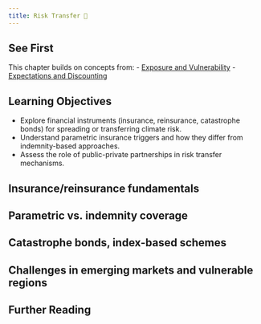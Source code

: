 ```yaml
---
title: Risk Transfer 🚧
---
```


## See First {.unnumbered}

This chapter builds on concepts from:
- [Exposure and Vulnerability](/chapters/risk/exposure-vulnerability.qmd)
- [Expectations and Discounting](/chapters/risk/expectations-cost-benefit.qmd)

## Learning Objectives {.unnumbered}

- Explore financial instruments (insurance, reinsurance, catastrophe bonds) for spreading or transferring climate risk.
- Understand parametric insurance triggers and how they differ from indemnity-based approaches.
- Assess the role of public-private partnerships in risk transfer mechanisms.

## Insurance/reinsurance fundamentals

## Parametric vs. indemnity coverage

## Catastrophe bonds, index-based schemes

## Challenges in emerging markets and vulnerable regions

## Further Reading {.unnumbered}
